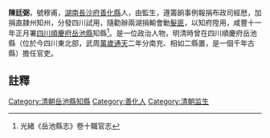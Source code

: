 {{明清人物信息框
| 姓名 =陳廷弼
| 最高職務 = [[四川|四川]][[岳池縣|岳池縣]][[知縣|知縣]]
| 國家 = 大清
| 籍貫 = [[湖南|湖南]][[長沙府|長沙府]][[善化縣|善化縣]]
| 字號 =號穆甫
| 出生日期 = ？年？月？日
| 逝世日期 = ？年？月？日
| 墓葬 = 
| 配偶 =  
| 親屬 = 曾祖、祖、父，母
| 出身 =監生 
| 著作 =  
*
}}
'''陳廷弼'''{{BD|？年||？年||}}，號穆甫，[[湖南|湖南]][[長沙府|長沙府]][[善化縣|善化縣]]人，由監生，遵籌餉事例報捐布政司經厯，加捐直隷州知州，分發四川試用，隨勸辦兩湖捐輸會勦[[髮匪|髮匪]]，以知府陞用，咸豐十一年正月署[[四川|四川]][[順慶府|順慶府]][[岳池縣|岳池縣]]知縣<ref>光緒《岳池縣志》卷十職官志</ref>。是一位政治人物，明清時曾在四川順慶府岳池縣（位於今四川東北部，武周[[萬歲通天|萬歲通天]]二年分南充、相如二縣置，是一個千年古縣）擔任官吏。
==註釋==
{{reflist}}
{{清朝人物小作品}}
[[Category:清朝岳池縣知縣|Category:清朝岳池縣知縣]]
[[Category:善化人|Category:善化人]]
[[Category:清朝监生|Category:清朝监生]]